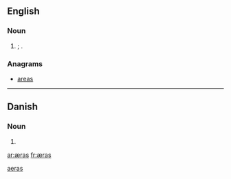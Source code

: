 ==English==

===Noun===
{{infl|en|plural}}

# {{archaic spelling of|{{l|en|eras}}|nodot=t}}; {{plural of|[[æra#English|æra]]|nocap=t}}.

===Anagrams===
* [[areas#English|areas]]

[[Category:English terms spelled with Æ|aeras]]
----

==Danish==

===Noun===
{{infl|da|noun form|g=c}}

# {{form of|genitive singular indefinite|æra|lang=da}}

[[ar:æras]]
[[fr:æras]]